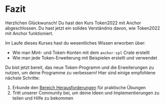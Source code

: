 
# Fazit

Herzlichen Glückwunsch! Du hast den Kurs Token2022 mit Anchor abgeschlossen. Du hast jetzt ein solides Verständnis davon, wie Token2022 mit Anchor funktioniert.

<ArticleSection name="Was du gelernt hast" id="what-you-learned" level="h2" />

Im Laufe dieses Kurses hast du wesentliches Wissen erworben über:
- Wie man Mint- und Token-Konten mit dem `anchor-spl` Crate erstellt
- Wie man jede Token-Erweiterung mit Beispielen erstellt und verwendet

<ArticleSection name="Nächste Schritte" id="next-steps" level="h2" />

Du bist jetzt bereit, das neue Token-Programm und die Erweiterungen zu nutzen, um deine Programme zu verbessern! Hier sind einige empfohlene nächste Schritte:

1. Erkunde den [Bereich Herausforderungen](/de/challenges) für praktische Übungen
2. Tritt unserer Community bei, um deine Ideen und Implementierungen zu teilen und Hilfe zu bekommen
